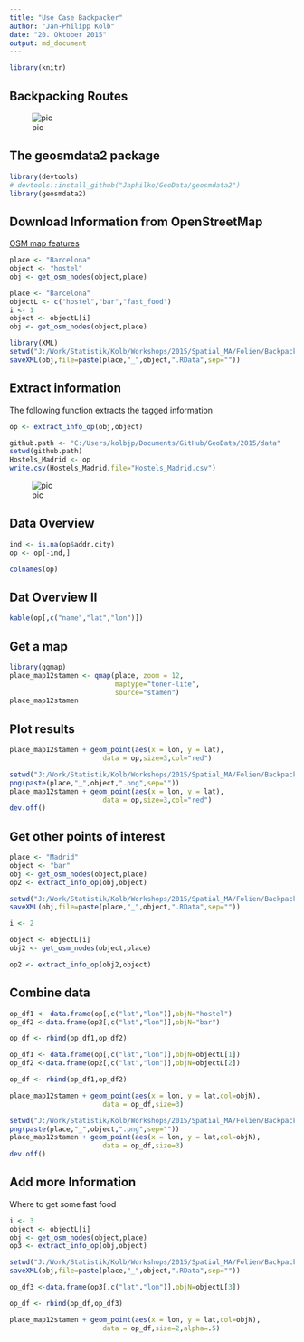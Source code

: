 ```yaml
---
title: "Use Case Backpacker"
author: "Jan-Philipp Kolb"
date: "20. Oktober 2015"
output: md_document
---
```


```r
library(knitr)
```

## Backpacking Routes

![pic](figure/BackpackingRoutes.jpg)

## The geosmdata2 package

```r
library(devtools)
# devtools::install_github("Japhilko/GeoData/geosmdata2")
library(geosmdata2)
```

## Download Information from OpenStreetMap

[OSM map features](http://wiki.openstreetmap.org/wiki/Map_Features)

```r
place <- "Barcelona"
object <- "hostel"
obj <- get_osm_nodes(object,place)
```



```r
place <- "Barcelona"
objectL <- c("hostel","bar","fast_food")
i <- 1
object <- objectL[i]
obj <- get_osm_nodes(object,place)
```


```r
library(XML)
setwd("J:/Work/Statistik/Kolb/Workshops/2015/Spatial_MA/Folien/BackpackerExample/data")
saveXML(obj,file=paste(place,"_",object,".RData",sep=""))
```



## Extract information

The following function extracts the tagged information

```r
op <- extract_info_op(obj,object)
```

```r
github.path <- "C:/Users/kolbjp/Documents/GitHub/GeoData/2015/data"
setwd(github.path)
Hostels_Madrid <- op
write.csv(Hostels_Madrid,file="Hostels_Madrid.csv")
```



![pic](figure/OSMhostel.PNG) 


## Data Overview

```r
ind <- is.na(op$addr.city)
op <- op[-ind,]
```

```r
colnames(op)
```

## Dat Overview II

```r
kable(op[,c("name","lat","lon")])
```

## Get a map 

```r
library(ggmap)
place_map12stamen <- qmap(place, zoom = 12,
                          maptype="toner-lite",
                          source="stamen")
place_map12stamen
```

## Plot results

```r
place_map12stamen + geom_point(aes(x = lon, y = lat),
                       data = op,size=3,col="red") 
```



```r
setwd("J:/Work/Statistik/Kolb/Workshops/2015/Spatial_MA/Folien/BackpackerExample/figure")
png(paste(place,"_",object,".png",sep=""))
place_map12stamen + geom_point(aes(x = lon, y = lat),
                       data = op,size=3,col="red") 
dev.off()
```



## Get other points of interest

```r
place <- "Madrid"
object <- "bar"
obj <- get_osm_nodes(object,place)
op2 <- extract_info_op(obj,object)
```

```r
setwd("J:/Work/Statistik/Kolb/Workshops/2015/Spatial_MA/Folien/BackpackerExample/data")
saveXML(obj,file=paste(place,"_",object,".RData",sep=""))
```


```r
i <- 2

object <- objectL[i]
obj2 <- get_osm_nodes(object,place)

op2 <- extract_info_op(obj2,object)
```

## Combine data

```r
op_df1 <- data.frame(op[,c("lat","lon")],objN="hostel")
op_df2 <-data.frame(op2[,c("lat","lon")],objN="bar")

op_df <- rbind(op_df1,op_df2)
```


```r
op_df1 <- data.frame(op[,c("lat","lon")],objN=objectL[1])
op_df2 <-data.frame(op2[,c("lat","lon")],objN=objectL[2])

op_df <- rbind(op_df1,op_df2)
```


```r
place_map12stamen + geom_point(aes(x = lon, y = lat,col=objN),
                       data = op_df,size=3) 
```


```r
setwd("J:/Work/Statistik/Kolb/Workshops/2015/Spatial_MA/Folien/BackpackerExample/figure")
png(paste(place,"_",object,".png",sep=""))
place_map12stamen + geom_point(aes(x = lon, y = lat,col=objN),
                       data = op_df,size=3) 
dev.off()
```

## Add more Information 

Where to get some fast food

```r
i <- 3
object <- objectL[i]
obj <- get_osm_nodes(object,place)
op3 <- extract_info_op(obj,object)
```

```r
setwd("J:/Work/Statistik/Kolb/Workshops/2015/Spatial_MA/Folien/BackpackerExample/data")
saveXML(obj,file=paste(place,"_",object,".RData",sep=""))
```

```r
op_df3 <-data.frame(op3[,c("lat","lon")],objN=objectL[3])

op_df <- rbind(op_df,op_df3)
```

```r
place_map12stamen + geom_point(aes(x = lon, y = lat,col=objN),
                       data = op_df,size=2,alpha=.5) 
```
